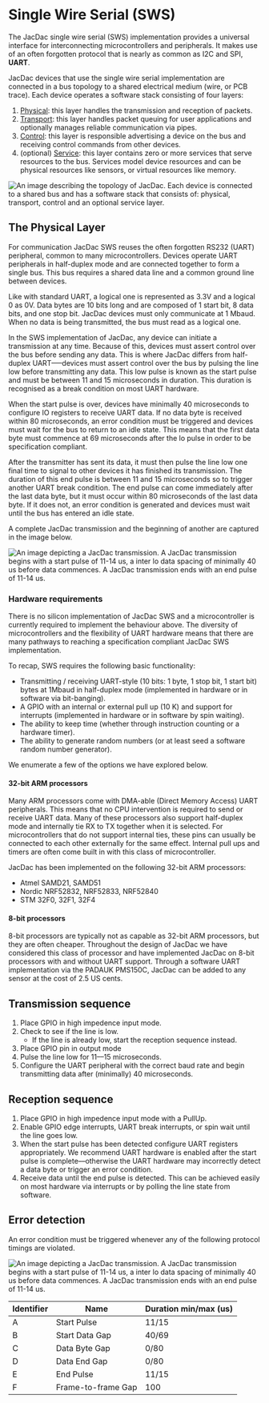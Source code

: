 # Single Wire Serial (SWS)

The JacDac single wire serial (SWS) implementation provides a universal interface for interconnecting microcontrollers and peripherals. It makes use of an often forgotten protocol that is nearly as common as I2C and SPI, __UART__.

JacDac devices that use the single wire serial implementation are connected in a bus topology to a shared electrical medium (wire, or PCB trace). Each device operates a software stack consisting of four layers:

1. [Physical](#the-physical-layer): this layer handles the transmission and reception of packets.
2. [Transport](./transport.md): this layer handles packet queuing for user applications and optionally manages reliable communication via pipes.
3. [Control](./control.md): this layer is responsible advertising a device on the bus and receiving control commands from other devices.
4. (optional) [Service](./service.md): this layer contains zero or more services that serve resources to the bus. Services model device resources and can be physical resources like sensors, or virtual resources like memory.

![An image describing the topology of JacDac. Each device is connected to a shared bus and has a software stack that consists of: physical, transport, control and an optional service layer.](./images/jacdac-stack.svg)

## The Physical Layer

For communication JacDac SWS reuses the often forgotten RS232 (UART) peripheral, common to many microcontrollers. Devices operate UART peripherals in half-duplex mode and are connected together to form a single bus. This bus requires a shared data line and a common ground line between devices.

Like with standard UART, a logical one is represented as 3.3V and a logical 0 as 0V. Data bytes are 10 bits long and are composed of 1 start bit, 8 data bits, and one stop bit. JacDac devices must only communicate at 1 Mbaud. When no data is being transmitted, the bus must read as a logical one.

In the SWS implementation of JacDac, any device can initiate a transmission at any time. Because of this, devices must assert control over the bus before sending any data. This is where JacDac differs from half-duplex UART–––devices must assert control over the bus by pulsing the line low before transmitting any data. This low pulse is known as the start pulse and must be between 11 and 15 microseconds in duration. This duration is recognised as a break condition on most UART hardware.

When the start pulse is over, devices have minimally 40 microseconds to configure IO registers to receive UART data. If no data byte is received within 80 microseconds, an error condition must be triggered and devices must wait for the bus to return to an idle state. This means that the first data byte must commence at 69 microseconds after the lo pulse in order to be specification compliant.

After the transmitter has sent its data, it must then pulse the line low one final time to signal to other devices it has finished its transmission. The duration of this end pulse is between 11 and 15 microseconds so to trigger another UART break condition. The end pulse can come immediately after the last data byte, but it must occur within 80 microseconds of the last data byte. If it does not, an error condition is generated and devices must wait until the bus has entered an idle state.

A complete JacDac transmission and the beginning of another are captured in the image below.

![An image depicting a JacDac transmission. A JacDac transmission begins with a start pulse of 11-14 us, a inter lo data spacing of minimally 40 us before data commences. A JacDac transmission ends with an end pulse of 11-14 us.](./images/jacdac-activity.svg)

### Hardware requirements

There is no silicon implementation of JacDac SWS and a microcontroller is currently required to implement the behaviour above. The diversity of microcontrollers and the flexibility of UART hardware means that there are many pathways to reaching a specification compliant JacDac SWS implementation.

To recap, SWS requires the following basic functionality:

* Transmitting / receiving UART-style (10 bits: 1 byte, 1 stop bit, 1 start bit) bytes at 1Mbaud in half-duplex mode (implemented in hardware or in software via bit-banging).
* A GPIO with an internal or external pull up (10 K) and support for interrupts (implemented in hardware or in software by spin waiting).
* The ability to keep time (whether through instruction counting or a hardware timer).
* The ability to generate random numbers (or at least seed a software random number generator).

We enumerate a few of the options we have explored below.

#### 32-bit ARM processors

Many ARM processors come with DMA-able (Direct Memory Access) UART peripherals. This means that no CPU intervention is required to send or receive UART data. Many of these processors also support half-duplex mode and internally tie RX to TX together when it is selected. For microcontrollers that do not support internal ties, these pins can usually be connected to each other externally for the same effect. Internal pull ups and timers are often come built in with this class of microcontroller.

JacDac has been implemented on the following 32-bit ARM processors:

* Atmel SAMD21, SAMD51
* Nordic NRF52832, NRF52833, NRF52840
* STM 32F0, 32F1, 32F4

#### 8-bit processors

8-bit processors are typically not as capable as 32-bit ARM processors, but they are often cheaper. Throughout the design of JacDac we have considered this class of processor and have implemented JacDac on 8-bit processors with and without UART support. Through a software UART implementation via the PADAUK PMS150C, JacDac can be added to any sensor at the cost of 2.5 US cents.

## Transmission sequence

1. Place GPIO in high impedence input mode.
2. Check to see if the line is low.
   - If the line is already low, start the reception sequence instead.
3. Place GPIO pin in output mode
4. Pulse the line low for 11––15 microseconds.
5. Configure the UART peripheral with the correct baud rate and begin transmitting data after (minimally) 40 microseconds.


## Reception sequence

1. Place GPIO in high impedence input mode with a PullUp.
2. Enable GPIO edge interrupts, UART break interrupts, or spin wait until the line goes low.
3. When the start pulse has been detected configure UART registers appropriately. We recommend UART hardware is enabled after the start pulse is complete––otherwise the UART hardware may incorrectly detect a data byte or trigger an error condition.
4. Receive data until the end pulse is detected. This can be achieved easily on most hardware via interrupts or by polling the line state from software.

## Error detection

An error condition must be triggered whenever any of the following protocol timings are violated.

![An image depicting a JacDac transmission. A JacDac transmission begins with a start pulse of 11-14 us, a inter lo data spacing of minimally 40 us before data commences. A JacDac transmission ends with an end pulse of 11-14 us.](./images/jacdac-proto-timings.svg)

| Identifier 	| Name 	| Duration min/max (us) 	|
|------------	|-------------	|----------	|
| A          	|Start Pulse	|11/15	|
| B          	|Start Data Gap	|40/69	|
| C          	|Data Byte Gap	|0/80	|
| D          	|Data End Gap	|0/80	|
| E          	|End Pulse	|11/15	|
| F          	|Frame-to-frame Gap	|100	|